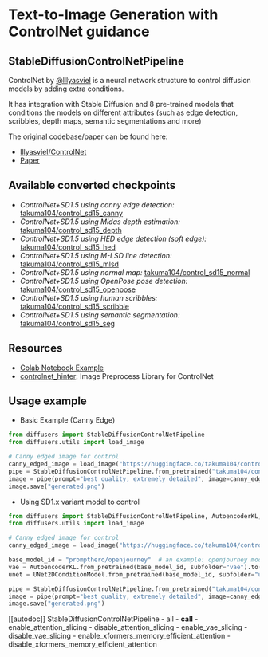 <!--Copyright 2023 The HuggingFace Team. All rights reserved.

Licensed under the Apache License, Version 2.0 (the "License"); you may not use this file except in compliance with
the License. You may obtain a copy of the License at

http://www.apache.org/licenses/LICENSE-2.0

Unless required by applicable law or agreed to in writing, software distributed under the License is distributed on
an "AS IS" BASIS, WITHOUT WARRANTIES OR CONDITIONS OF ANY KIND, either express or implied. See the License for the
specific language governing permissions and limitations under the License.
-->

# Text-to-Image Generation with ControlNet guidance

## StableDiffusionControlNetPipeline

ControlNet by [@lllyasviel](https://huggingface.co/lllyasviel) is a neural network structure to control diffusion models by adding extra conditions.

It has integration with Stable Diffusion and 8 pre-trained models that conditions the models on different attributes 
(such as edge detection, scribbles, depth maps, semantic segmentations and more)

The original codebase/paper can be found here: 
- [lllyasviel/ControlNet](https://github.com/lllyasviel/ControlNet)
- [Paper](https://arxiv.org/abs/2302.05543)


## Available converted checkpoints
- *ControlNet+SD1.5 using canny edge detection:* [takuma104/control_sd15_canny](https://huggingface.co/takuma104/control_sd15_canny)
- *ControlNet+SD1.5 using Midas depth estimation:* [takuma104/control_sd15_depth](https://huggingface.co/takuma104/control_sd15_depth)
- *ControlNet+SD1.5 using HED edge detection (soft edge):* [takuma104/control_sd15_hed](https://huggingface.co/takuma104/control_sd15_hed)
- *ControlNet+SD1.5 using M-LSD line detection:* [takuma104/control_sd15_mlsd](https://huggingface.co/takuma104/control_sd15_mlsd)
- *ControlNet+SD1.5 using normal map:* [takuma104/control_sd15_normal](https://huggingface.co/takuma104/control_sd15_normal)
- *ControlNet+SD1.5 using OpenPose pose detection:* [takuma104/control_sd15_openpose](https://huggingface.co/takuma104/control_sd15_openpose)
- *ControlNet+SD1.5 using human scribbles:* [takuma104/control_sd15_scribble](https://huggingface.co/takuma104/control_sd15_scribble)
- *ControlNet+SD1.5 using semantic segmentation:* [takuma104/control_sd15_seg](https://huggingface.co/takuma104/control_sd15_seg)

## Resources
- [Colab Notebook Example](https://colab.research.google.com/drive/1AiR7Q-sBqO88NCyswpfiuwXZc7DfMyKA?usp=sharing)
- [controlnet_hinter](https://github.com/takuma104/controlnet_hinter): Image Preprocess Library for ControlNet

## Usage example

- Basic Example (Canny Edge)
```python
from diffusers import StableDiffusionControlNetPipeline
from diffusers.utils import load_image

# Canny edged image for control
canny_edged_image = load_image("https://huggingface.co/takuma104/controlnet_dev/resolve/main/vermeer_canny_edged.png")
pipe = StableDiffusionControlNetPipeline.from_pretrained("takuma104/control_sd15_canny").to("cuda")
image = pipe(prompt="best quality, extremely detailed", image=canny_edged_image).images[0]
image.save("generated.png")
```

- Using SD1.x variant model to control
```py
from diffusers import StableDiffusionControlNetPipeline, AutoencoderKL, UNet2DConditionModel
from diffusers.utils import load_image

# Canny edged image for control
canny_edged_image = load_image("https://huggingface.co/takuma104/controlnet_dev/resolve/main/vermeer_canny_edged.png")

base_model_id = "prompthero/openjourney"  # an example: openjourney model
vae = AutoencoderKL.from_pretrained(base_model_id, subfolder="vae").to("cuda")
unet = UNet2DConditionModel.from_pretrained(base_model_id, subfolder="unet").to("cuda")

pipe = StableDiffusionControlNetPipeline.from_pretrained("takuma104/control_sd15_canny", unet=unet, vae=vae).to("cuda")
image = pipe(prompt="best quality, extremely detailed", image=canny_edged_image, width=512, height=512).images[0]
image.save("generated.png")
```

[[autodoc]] StableDiffusionControlNetPipeline
	- all
	- __call__
	- enable_attention_slicing
	- disable_attention_slicing
	- enable_vae_slicing
	- disable_vae_slicing
	- enable_xformers_memory_efficient_attention
	- disable_xformers_memory_efficient_attention